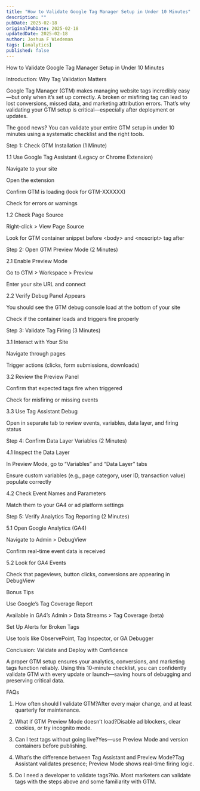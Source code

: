 ```yaml
---
title: "How to Validate Google Tag Manager Setup in Under 10 Minutes"
description: ""
pubDate: 2025-02-18
originalPubDate: 2025-02-18
updatedDate: 2025-02-18
author: Joshua F Wiedeman
tags: [analytics]
published: false
---
```


How to Validate Google Tag Manager Setup in Under 10 Minutes

Introduction: Why Tag Validation Matters

Google Tag Manager (GTM) makes managing website tags incredibly easy—but only when it’s set up correctly. A broken or misfiring tag can lead to lost conversions, missed data, and marketing attribution errors. That’s why validating your GTM setup is critical—especially after deployment or updates.

The good news? You can validate your entire GTM setup in under 10 minutes using a systematic checklist and the right tools.

Step 1: Check GTM Installation (1 Minute)

1.1 Use Google Tag Assistant (Legacy or Chrome Extension)

Navigate to your site

Open the extension

Confirm GTM is loading (look for GTM-XXXXXX)

Check for errors or warnings

1.2 Check Page Source

Right-click > View Page Source

Look for GTM container snippet before &lt;body&gt; and &lt;noscript&gt; tag after

Step 2: Open GTM Preview Mode (2 Minutes)

2.1 Enable Preview Mode

Go to GTM > Workspace > Preview

Enter your site URL and connect

2.2 Verify Debug Panel Appears

You should see the GTM debug console load at the bottom of your site

Check if the container loads and triggers fire properly

Step 3: Validate Tag Firing (3 Minutes)

3.1 Interact with Your Site

Navigate through pages

Trigger actions (clicks, form submissions, downloads)

3.2 Review the Preview Panel

Confirm that expected tags fire when triggered

Check for misfiring or missing events

3.3 Use Tag Assistant Debug

Open in separate tab to review events, variables, data layer, and firing status

Step 4: Confirm Data Layer Variables (2 Minutes)

4.1 Inspect the Data Layer

In Preview Mode, go to “Variables” and “Data Layer” tabs

Ensure custom variables (e.g., page category, user ID, transaction value) populate correctly

4.2 Check Event Names and Parameters

Match them to your GA4 or ad platform settings

Step 5: Verify Analytics Tag Reporting (2 Minutes)

5.1 Open Google Analytics (GA4)

Navigate to Admin > DebugView

Confirm real-time event data is received

5.2 Look for GA4 Events

Check that pageviews, button clicks, conversions are appearing in DebugView

Bonus Tips

Use Google’s Tag Coverage Report

Available in GA4’s Admin > Data Streams > Tag Coverage (beta)

Set Up Alerts for Broken Tags

Use tools like ObservePoint, Tag Inspector, or GA Debugger

Conclusion: Validate and Deploy with Confidence

A proper GTM setup ensures your analytics, conversions, and marketing tags function reliably. Using this 10-minute checklist, you can confidently validate GTM with every update or launch—saving hours of debugging and preserving critical data.

FAQs

1. How often should I validate GTM?After every major change, and at least quarterly for maintenance.

2. What if GTM Preview Mode doesn’t load?Disable ad blockers, clear cookies, or try incognito mode.

3. Can I test tags without going live?Yes—use Preview Mode and version containers before publishing.

4. What’s the difference between Tag Assistant and Preview Mode?Tag Assistant validates presence; Preview Mode shows real-time firing logic.

5. Do I need a developer to validate tags?No. Most marketers can validate tags with the steps above and some familiarity with GTM.
